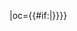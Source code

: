 {{fb team|t=重庆当代力帆|tan=重庆当代力帆足球俱乐部|tc=CHN|abb={{#if:{{{abb|}}}|重庆}}|oc={{#if:{{{oc|}}}|{{{oc}}}}}}}<!--
--><noinclude>[[Category:中国足球超级联赛模板|{{PAGENAME}}]]</noinclude>